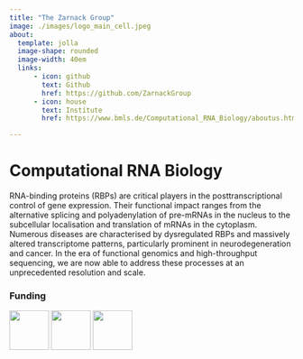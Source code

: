 ```yaml
---
title: "The Zarnack Group"
image: ./images/logo_main_cell.jpeg
about: 
  template: jolla
  image-shape: rounded
  image-width: 40em
  links:
      - icon: github
        text: Github
        href: https://github.com/ZarnackGroup
      - icon: house
        text: Institute
        href: https://www.bmls.de/Computational_RNA_Biology/aboutus.html

---
```


# **Computational RNA Biology**

RNA-binding proteins (RBPs) are critical players in the posttranscriptional control of gene expression. Their functional impact ranges from the alternative splicing and polyadenylation of pre-mRNAs in the nucleus to the subcellular localisation and translation of mRNAs in the cytoplasm. Numerous diseases are characterised by dysregulated RBPs and massively altered transcriptome patterns, particularly prominent in neurodegeneration and cancer. In the era of functional genomics and high-throughput sequencing, we are now able to address these processes at an unprecedented resolution and scale.

### Funding

![](./images/logos/gu.png){width="70"}
![](./images/logos/sfb902.png){width="70"}
![](./images/logos/sfb1361_logo.svg){width="70"}
